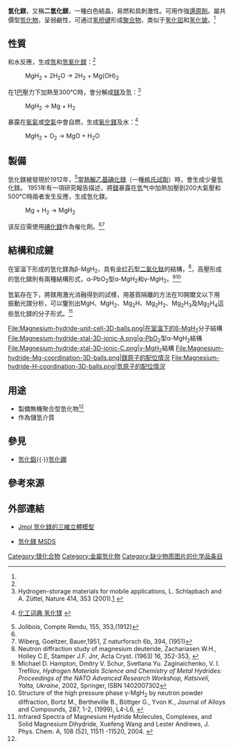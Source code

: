 {{chembox
| verifiedrevid = 402378138
| Name = 氫化鎂
| NameEn = Magnesium_hydride
| ImageFileL1 = Magnesium-hydride-unit-cell-3D-balls.png
| ImageFileR1 =  Magnesium-hydride-xtal-3D-ionic-B.png
| ImageSizeL1 = 140
| ImageSizeR1 = 140
| IUPACName = Magnesium hydride
| OtherNames = 二氫化鎂
| Section1 = {{Chembox Identifiers
| InChI = 1/Mg.2H/rH2Mg/h1H2
| InChIKey = RSHAOIXHUHAZPM-HZAFDXBCAG
| SMILES = [MgH2]
| StdInChI_Ref = {{stdinchicite|correct|chemspider}}
| StdInChI = 1S/Mg.2H
| StdInChIKey_Ref = {{stdinchicite|correct|chemspider}}
| StdInChIKey = RSHAOIXHUHAZPM-UHFFFAOYSA-N
| CASNo = 7693-27-8
| CASNo_Ref = {{cascite|correct|CAS}}
| PubChem = 107663
| ChemSpiderID_Ref = {{chemspidercite|correct|chemspider}}
| ChemSpiderID=16787263
  }}
| Section2 = {{Chembox Properties
| Formula = MgH<sub>2</sub>
| MolarMass = 26.3209
| Appearance = 白色晶體
| Density = 1.45 g/cm<sup>3</sup>
| MeltingPt = 327 °C
| BoilingPt =
| Solubility = 分解
  }}
| Section3 = {{Chembox Structure
| CrystalStruct = [[四方晶系|四方晶系]]<ref name = "化工词典" />
| Coordination =
| MolShape =
| Dipole =
 }}
| Section7 = {{Chembox Hazards
| EUHazardSymbol = {{Chembox EUHazardSymbol|F|Xi}}<ref name="ChemicalBook" />
| EUIndex = 未列出
| MainHazards = 自燃<ref name = "Michalczyk">Synthesis of magnesium hydride by the reaction of phenylsilane and dibutylmagnesium , Michalczyk M.J., Organometallics; (1992); 11(6); 2307-2309.  {{doi|10.1021/om00042a055}}</ref>
| RPhrases = {{R15}}, {{R11}}, {{R36/37/38}}<ref name = "ChemicalBook">{{zh-cn}}[http://www.chemicalbook.com/ChemicalProductProperty_CN_CB8854283.htm ChemicalBook 二氫化鎂]</ref>
| SPhrases = {{S8}}, {{S43}}, {{S36/37/39}}, {{S26}}, {{S16}}, {{S7}}<ref name = "ChemicalBook" />
| FlashPt =
| Autoignition =
  }}
| Section8 = {{Chembox Related
| OtherCations = [[氫化鈹|氫化鈹]]<br>[[氫化鈣|氫化鈣]]<br>[[氫化鍶|氫化鍶]]<br>[[氫化鋇|氫化鋇]]
  }}
}}
'''氫化鎂'''，又稱'''二氫化鎂'''，一種白色結晶，易燃和具刺激性。可用作強[[還原劑|還原劑]]。屬共價型[[氫化物|氫化物]]，呈弱鹼性，可通过[[氢桥键|氢桥键]]形成[[聚合物|聚合物]]，类似于[[氢化铝|氢化铝]]和[[氢化铍|氢化铍]]。<ref name = "化工词典" />

== 性質 ==

和水反應，生成[[氫|氫]]和[[氫氧化鎂|氫氧化鎂]]：<ref name = "化工词典" />

: MgH<sub>2</sub> + 2H<sub>2</sub>O → 2H<sub>2</sub> + Mg(OH)<sub>2</sub>

在1[[巴|巴]]壓力下加熱至300℃時，會分解成[[鎂|鎂]]及氫：<ref name = "Schlapbach">Hydrogen-storage materials for mobile applications, L. Schlapbach and A. Züttel, Nature 414, 353 (2001).{{doi|10.1038/35104634}}[http://www.iea.org/Textbase/work/2003/linking/Schlapbach%20Paper.PDF] {{Wayback|url=http://www.iea.org/Textbase/work/2003/linking/Schlapbach%20Paper.PDF |date=20050115181834 }}</ref>

: MgH<sub>2</sub> → Mg + H<sub>2</sub>

暴露在[[氧氣|氧氣]]或[[空氣|空氣]]中會自燃，生成[[氧化鎂|氧化鎂]]及水：<ref name = "化工词典">{{zh-cn}}[http://www.chemyq.com/xz/xz13/127518yxepf.htm 化工词典 氢化镁] {{Wayback|url=http://www.chemyq.com/xz/xz13/127518yxepf.htm |date=20160304114402 }}</ref>

: MgH<sub>2</sub> + O<sub>2</sub> → MgO + H<sub>2</sub>O

== 製備 ==

氫化鎂被發現於1912年，<ref> Jolibois, Compte Rendu, 155, 353,(1912)</ref>當[[熱解|熱解]][[乙基碘化鎂|乙基碘化鎂]]（一種[[格氏試劑|格氏試劑]]）時，會生成少量氫化鎂。
1951年有一項研究報告描述，將[[鎂|鎂]]暴露在[[氫|氫]]气中加熱加壓到200大氣壓和500℃時兩者发生反應，生成氫化鎂。

: Mg + H<sub>2</sub> → MgH<sub>2</sub>

该反应需使用[[碘化鎂|碘化鎂]]作為催化劑。<ref name = "化工词典" /><ref>Wiberg,  Goeltzer, Bauer,1951, Z naturforsch 6b, 394, (1951)</ref>

== 結構和成鍵 ==

在室溫下形成的氫化鎂為β-MgH<sub>2</sub>，具有[[金红石|金红石]]型[[二氧化鈦|二氧化鈦]]的結構，<ref> Neutron diffraction study of magnesium deuteride, Zachariasen W.H., Holley C.E, Stamper J.F. Jnr, Acta Cryst. (1963) 16, 352-353, {{doi|10.1107/S0365110X63000967 }}</ref>，高壓形成的氫化鎂則有兩種結構形式，α-PbO<sub>2</sub>型α-MgH<sub>2</sub>和γ-MgH<sub>2</sub>。<ref> Michael D. Hampton, Dmitry V. Schur, Svetlana Yu. Zaginaichenko, V. I. Trefilov, ''Hydrogen Materials Science and Chemistry of Metal Hydrides: Proceedings of the NATO Advanced Research Workshop, Katsiveli, Yalta, Ukraine'', 2002,  Springer, ISBN 1402007302</ref><ref>Structure of the high pressure phase γ-MgH<sub>2</sub> by neutron powder diffraction,  Bortz M., Bertheville B., Böttger G., Yvon K., Journal of Alloys and Compounds, 287, 1-2, (1999), L4-L6, {{doi|10.1016/S0925-8388(99)00028-6}}</ref>

氫氣存在下，將鎂用激光消融得到的試樣，用基質隔離的方法在10開爾文以下用振動光譜分析，可以鑒別出MgH、MgH<sub>2</sub>、Mg<sub>2</sub>H、Mg<sub>2</sub>H<sub>2</sub>、Mg<sub>2</sub>H<sub>3</sub>及Mg<sub>2</sub>H<sub>4</sub>這些氫化鎂的分子形式。<ref name="andrews">Infrared Spectra of Magnesium Hydride Molecules, Complexes, and Solid Magnesium Dihydride, Xuefeng Wang and Lester Andrews, J. Phys. Chem. A, 108 (52), 11511 -11520, 2004. {{doi|10.1021/jp046410h}}</ref>

<gallery>
File:Magnesium-hydride-unit-cell-3D-balls.png|在室溫下的β-MgH<sub>2</sub>分子結構
File:Magnesium-hydride-xtal-3D-ionic-A.png|α-PbO<sub>2</sub>型α-MgH<sub>2</sub>結構
File:Magnesium-hydride-xtal-3D-ionic-C.png|γ-MgH<sub>2</sub>結構
File:Magnesium-hydride-Mg-coordination-3D-balls.png|鎂原子的配位情況
File:Magnesium-hydride-H-coordination-3D-balls.png|氫原子的配位情況
</gallery>

== 用途 ==

* 製備無機聚合型氫化物<ref name = "化工词典" />
* 作為儲氫介質

== 參見 ==

* [[氫化鋁|氫化鋁]]{{·}}[[氫化硼|氫化硼]]

== 參考來源 ==
{{Reflist|2}}

== 外部連結 ==

* {{en}}{{zh}}[http://chemapps.stolaf.edu/jmol/jmol.php?model=%5BMgH2%5D Jmol 氫化鎂的三維立體模型] {{Wayback|url=http://chemapps.stolaf.edu/jmol/jmol.php?model=%5BMgH2%5D |date=20111026165806 }}
* {{zh-cn}}[http://www.alfa.com/content/msds/Chinese/A19610.pdf 氫化鎂 MSDS]{{Dead link|date=2019年11月 |bot=InternetArchiveBot |fix-attempted=yes }}

{{鎂化合物}}
{{氢化物}}

[[Category:镁化合物|Category:镁化合物]]
[[Category:金屬氫化物|Category:金屬氫化物]]
[[Category:缺少物质图片的化学品条目|Category:缺少物质图片的化学品条目]]